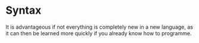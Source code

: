 # Syntax {#sec-syntax}

It is advantageous if not everything is completely new in a new language,
as it can then be learned more quickly if you already know how to programme.
